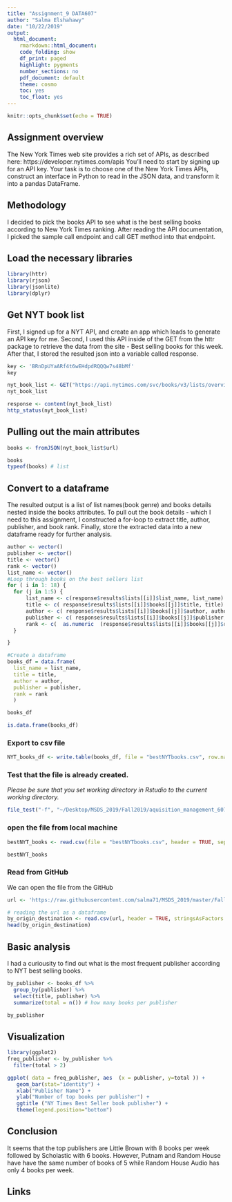 ```yaml
---
title: "Assignment_9 DATA607"
author: "Salma Elshahawy"
date: "10/22/2019"
output: 
  html_document:
    rmarkdown::html_document:
    code_folding: show
    df_print: paged
    highlight: pygments
    number_sections: no
    pdf_document: default
    theme: cosmo
    toc: yes
    toc_float: yes
---
```


```r
knitr::opts_chunk$set(echo = TRUE)
```

## Assignment overview

The New York Times web site provides a rich set of APIs, as described here: https://developer.nytimes.com/apis You’ll need to start by signing up for an API key.
Your task is to choose one of the New York Times APIs, construct an interface in Python to read in the JSON data, and transform it into a pandas DataFrame.

## Methodology 

I decided to pick the books API to see what is the best selling books according to New York Times ranking. After reading the API documentation, I picked the sample call endpoint and call GET method into that endpoint. 

## Load the necessary libraries

```r
library(httr)
library(rjson)
library(jsonlite)
library(dplyr)
```


## Get NYT book list

First, I signed up for a NYT API, and create an app which leads to generate an API key for me. Second, I used this API inside of the GET from the httr package to retrieve the data from the site - Best selling books for this week. After that, I stored the resulted json into a variable called response.

```r
key <- 'BRnDpUYaARf4t6wEHdpdRQQQw7s48bMf'
key

nyt_book_list <- GET("https://api.nytimes.com/svc/books/v3/lists/overview.json?api-key=BRnDpUYaARf4t6wEHdpdRQQQw7s48bMf")
nyt_book_list

response <- content(nyt_book_list)
http_status(nyt_book_list)

```

## Pulling out the main attributes

```r
books <- fromJSON(nyt_book_list$url) 

books
typeof(books) # list 
```

## Convert to a dataframe

The resulted output is a list of list names(book genre) and books details nested inside the books attributes. To pull out the book details - which I need to this assignment, I constructed a for-loop to extract title, author, publisher, and book rank. Finally, store the extracted data into a new dataframe ready for further analysis.

```r
author <- vector()
publisher <- vector()
title <- vector()
rank <- vector()
list_name <- vector()
#Loop through books on the best sellers list
for ( i in 1: 18) {
  for (j in 1:5) {
      list_name <- c(response$results$lists[[i]]$list_name, list_name)
      title <- c( response$results$lists[[i]]$books[[j]]$title, title) 
      author <- c( response$results$lists[[i]]$books[[j]]$author, author) 
      publisher <- c( response$results$lists[[i]]$books[[j]]$publisher, publisher) 
      rank <- c(  as.numeric  (response$results$lists[[i]]$books[[j]]$rank, rank   ))
  }

}

#Create a dataframe
books_df = data.frame(
  list_name = list_name,
  title = title,
  author = author,
  publisher = publisher,
  rank = rank
  )

books_df
```

```r
is.data.frame(books_df)
```

### Export to csv file

```r
NYT_books_df <- write.table(books_df, file = "bestNYTbooks.csv", row.names = FALSE, na="", col.names = TRUE, sep = ",")

```

### Test that the file is already created. 

*Please be sure that you set working directory in Rstudio to the current working directory.*

```r
file_test("-f", "~/Desktop/MSDS_2019/Fall2019/aquisition_management_607/week_9/bestNYTbooks.csv")
```

### open the file from local machine

```r
bestNYT_books <- read.csv(file = "bestNYTbooks.csv", header = TRUE, sep = ",")

bestNYT_books
```


### Read from GitHub 

We can open the file from the GitHub

```r
url <- 'https://raw.githubusercontent.com/salma71/MSDS_2019/master/Fall2019/aquisition_management_607/week_6/project_2/migrantByOriginDestination.csv'

# reading the url as a dataframe
by_origin_destination <- read.csv(url, header = TRUE, stringsAsFactors = FALSE)
head(by_origin_destination)
```

## Basic analysis

I had a curiousity to find out what is the most frequent publisher according to NYT best selling books. 

```r
by_publisher <- books_df %>%
  group_by(publisher) %>%
  select(title, publisher) %>%
  summarize(total = n()) # how many books per publisher

by_publisher
```

## Visualization 

```r
library(ggplot2)
freq_publisher <- by_publisher %>%
  filter(total > 2)

ggplot( data = freq_publisher, aes  (x = publisher, y=total )) + 
   geom_bar(stat="identity") + 
   xlab("Publisher Name") + 
   ylab("Number of top books per publisher") +
   ggtitle ("NY Times Best Seller book publisher") +
   theme(legend.position="bottom")
```

## Conclusion 

It seems that the top publishers are Little Brown with 8 books per week followed by Scholastic with 6 books. However, Putnam and Random House have have the same number of books of 5 while Random House Audio has only 4 books per week. 

## Links 



